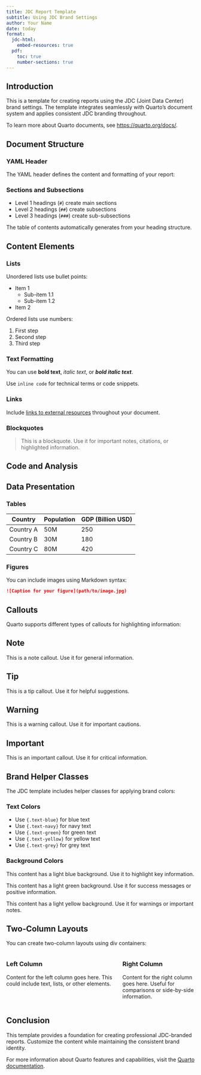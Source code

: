 ```yaml
---
title: JDC Report Template
subtitle: Using JDC Brand Settings
author: Your Name
date: today
format:
  jdc-html:
    embed-resources: true
  pdf:
    toc: true
    number-sections: true
---
```


## Introduction

This is a template for creating reports using the JDC (Joint Data Center) brand settings. The template integrates seamlessly with Quarto's document system and applies consistent JDC branding throughout.

To learn more about Quarto documents, see <https://quarto.org/docs/>.

## Document Structure

### YAML Header

The YAML header defines the content and formatting of your report:

### Sections and Subsections

- Level 1 headings (`#`) create main sections
- Level 2 headings (`##`) create subsections
- Level 3 headings (`###`) create sub-subsections

The table of contents automatically generates from your heading structure.

## Content Elements

### Lists

Unordered lists use bullet points:

- Item 1
  - Sub-item 1.1
  - Sub-item 1.2
- Item 2

Ordered lists use numbers:

1. First step
2. Second step
3. Third step

### Text Formatting

You can use **bold text**, *italic text*, or ***bold italic text***.

Use `inline code` for technical terms or code snippets.

### Links

Include [links to external resources](https://www.jointdatacenter.org/) throughout your document.

### Blockquotes

> This is a blockquote. Use it for important notes, citations, or highlighted information.

## Code and Analysis

## Data Presentation

### Tables

| Country | Population | GDP (Billion USD) |
|---------|------------|-------------------|
| Country A | 50M | 250 |
| Country B | 30M | 180 |
| Country C | 80M | 420 |

### Figures

You can include images using Markdown syntax:

```markdown
![Caption for your figure](path/to/image.jpg)
```

## Callouts

Quarto supports different types of callouts for highlighting information:

::: {.callout-note}
## Note
This is a note callout. Use it for general information.
:::

::: {.callout-tip}
## Tip
This is a tip callout. Use it for helpful suggestions.
:::

::: {.callout-warning}
## Warning
This is a warning callout. Use it for important cautions.
:::

::: {.callout-important}
## Important
This is an important callout. Use it for critical information.
:::

## Brand Helper Classes

The JDC template includes helper classes for applying brand colors:

### Text Colors

- Use `{.text-blue}` for [blue text]{.text-blue}
- Use `{.text-navy}` for [navy text]{.text-navy}
- Use `{.text-green}` for [green text]{.text-green}
- Use `{.text-yellow}` for [yellow text]{.text-yellow}
- Use `{.text-grey}` for [grey text]{.text-grey}

### Background Colors

::: {.bg-blue}
This content has a light blue background. Use it to highlight key information.
:::

::: {.bg-green}
This content has a light green background. Use it for success messages or positive information.
:::

::: {.bg-yellow}
This content has a light yellow background. Use it for warnings or important notes.
:::

## Two-Column Layouts

You can create two-column layouts using div containers:

:::: {.columns}

::: {.column width="60%"}
### Left Column
Content for the left column goes here. This could include text, lists, or other elements.
:::

::: {.column width="40%"}
### Right Column
Content for the right column goes here. Useful for comparisons or side-by-side information.
:::

::::

## Conclusion

This template provides a foundation for creating professional JDC-branded reports. Customize the content while maintaining the consistent brand identity.

For more information about Quarto features and capabilities, visit the [Quarto documentation](https://quarto.org/docs/).
